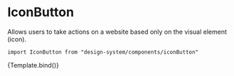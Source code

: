 

<Meta title="Components/IconButton" component={IconButton} />

# IconButton

Allows users to take actions on a website based only on the visual element (icon).

`import IconButton from "design-system/components/iconButton"`

<Canvas>
  <Story
    name="Overview - link variant"
    args={{
      name: "mail",
      size: "large",
      href: "https://google.com",
      ariaLabel: "Example link",
    }}
  >
    {Template.bind()}
  </Story>
</Canvas>

<ArgsTable />

